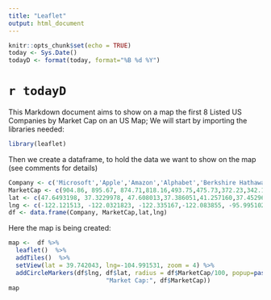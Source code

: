 ```yaml
---
title: "Leaflet"
output: html_document
---
```


```r
knitr::opts_chunk$set(echo = TRUE)
today <- Sys.Date()
todayD <- format(today, format="%B %d %Y")
```

<h1>`r todayD`</h1>

This Markdown document aims to show on a map the first 8 Listed US Companies by Market Cap on an US Map; We will start by importing the libraries needed:
```r
library(leaflet)
```

Then we create a dataframe, to hold the data we want to show on the map (see comments for details)


```r
Company <- c('Microsoft','Apple','Amazon','Alphabet','Berkshire Hathaway','Facebook','Johnson & Johnson','Exxon Mobil') #Companies
MarketCap <- c(904.86, 895.67, 874.71,818.16,493.75,475.73,372.23,342.17) #Market Cap
lat <- c(47.6493198, 37.3229978, 47.608013,37.386051,41.257160,37.452961,40.4862158, 32.819595) #Latitude of HQ
lng <- c(-122.121513, -122.0321823, -122.335167,-122.083855, -95.995102,-122.181725,-74.4518188,  -96.945419) #Longitude of HQ
df <- data.frame(Company, MarketCap,lat,lng)
```

Here the map is being created: 

```r

map <-  df %>%
  leaflet()  %>%
  addTiles()  %>%
  setView(lat = 39.742043, lng=-104.991531, zoom = 4) %>% 
  addCircleMarkers(df$lng, df$lat, radius = df$MarketCap/100, popup=paste("Company:", df$Company, "<br>",
                           "Market Cap:", df$MarketCap)) 
map
```




